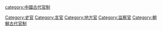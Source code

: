 [[Category:史官|Category:史官]]
[[Category:言官|Category:言官]]
[[Category:地方官|Category:地方官]]
[[Category:监察官|Category:监察官]]
[[category:中國古代官制|category:中國古代官制]]
[[Category:朝鮮古代官制|Category:朝鮮古代官制]]